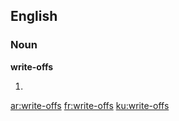==English==

===Noun===
'''write-offs'''

# {{plural of|write-off}}

[[ar:write-offs]]
[[fr:write-offs]]
[[ku:write-offs]]